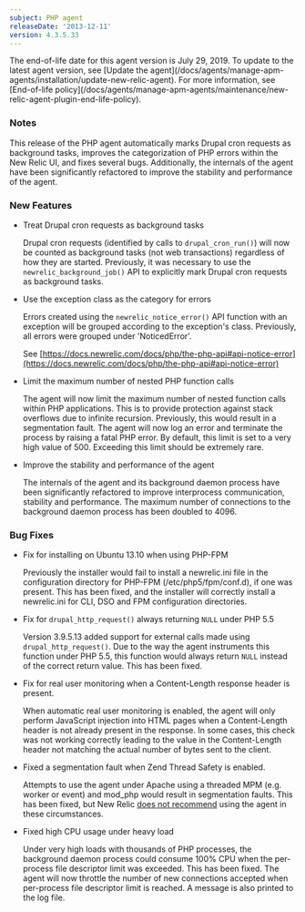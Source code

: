 ```yaml
---
subject: PHP agent
releaseDate: '2013-12-11'
version: 4.3.5.33
---
```


<Callout variant="important">
  The end-of-life date for this agent version is July 29, 2019. To update to the latest agent version, see [Update the agent](/docs/agents/manage-apm-agents/installation/update-new-relic-agent). For more information, see [End-of-life policy](/docs/agents/manage-apm-agents/maintenance/new-relic-agent-plugin-end-life-policy).
</Callout>

### Notes

This release of the PHP agent automatically marks Drupal cron requests as background tasks, improves the categorization of PHP errors within the New Relic UI, and fixes several bugs. Additionally, the internals of the agent have been significantly refactored to improve the stability and performance of the agent.

### New Features

* Treat Drupal cron requests as background tasks

  Drupal cron requests (identified by calls to `drupal_cron_run()`) will now be counted as background tasks (not web transactions) regardless of how they are started. Previously, it was necessary to use the `newrelic_background_job()` API to explicitly mark Drupal cron requests as background tasks.
* Use the exception class as the category for errors

  Errors created using the `newrelic_notice_error()` API function with an exception will be grouped according to the exception's class. Previously, all errors were grouped under 'NoticedError'.

  See [https://docs.newrelic.com/docs/php/the-php-api#api-notice-error](https://docs.newrelic.com/docs/php/the-php-api#api-notice-error)
* Limit the maximum number of nested PHP function calls

  The agent will now limit the maximum number of nested function calls within PHP applications. This is to provide protection against stack overflows due to infinite recursion. Previously, this would result in a segmentation fault. The agent will now log an error and terminate the process by raising a fatal PHP error. By default, this limit is set to a very high value of 500. Exceeding this limit should be extremely rare.
* Improve the stability and performance of the agent

  The internals of the agent and its background daemon process have been significantly refactored to improve interprocess communication, stability and performance. The maximum number of connections to the background daemon process has been doubled to 4096.

### Bug Fixes

* Fix for installing on Ubuntu 13.10 when using PHP-FPM

  Previously the installer would fail to install a newrelic.ini file in the configuration directory for PHP-FPM (/etc/php5/fpm/conf.d), if one was present. This has been fixed, and the installer will correctly install a newrelic.ini for CLI, DSO and FPM configuration directories.
* Fix for `drupal_http_request()` always returning `NULL` under PHP 5.5

  Version 3.9.5.13 added support for external calls made using `drupal_http_request()`. Due to the way the agent instruments this function under PHP 5.5, this function would always return `NULL` instead of the correct return value. This has been fixed.
* Fix for real user monitoring when a Content-Length response header is present.

  When automatic real user monitoring is enabled, the agent will only perform JavaScript injection into HTML pages when a Content-Length header is not already present in the response. In some cases, this check was not working correctly leading to the value in the Content-Length header not matching the actual number of bytes sent to the client.
* Fixed a segmentation fault when Zend Thread Safety is enabled.

  Attempts to use the agent under Apache using a threaded MPM (e.g. worker or event) and mod_php would result in segmentation faults. This has been fixed, but New Relic [does not recommend](https://docs.newrelic.com/docs/php/php-and-the-apache-worker-mpm) using the agent in these circumstances.
* Fixed high CPU usage under heavy load

  Under very high loads with thousands of PHP processes, the background daemon process could consume 100% CPU when the per-process file descriptor limit was exceeded. This has been fixed. The agent will now throttle the number of new connections accepted when per-process file descriptor limit is reached. A message is also printed to the log file.
